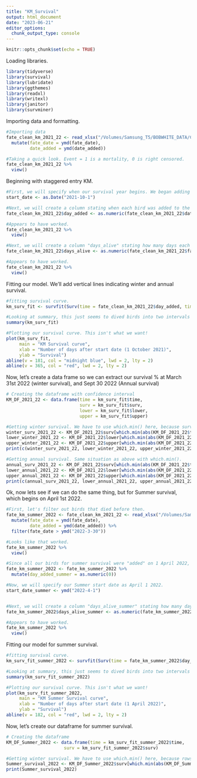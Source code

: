 ```yaml
---
title: "KM_Survival"
output: html_document
date: "2023-06-21"
editor_options: 
  chunk_output_type: console
---
```


```r
knitr::opts_chunk$set(echo = TRUE)
```

Loading libraries.
```r
library(tidyverse)
library(survival)
library(lubridate)
library(ggthemes)
library(readxl)
library(writexl)
library(janitor)
library(survminer)
```

Importing data and formatting.
```r
#Importing data
fate_clean_km_2021_22 <- read_xlsx("/Volumes/Samsung_T5/BOBWHITE_DATA/Clean/fate_clean_2021_22.xlsx") %>%
  mutate(fate_date = ymd(fate_date),
         date_added = ymd(date_added)) 

#Taking a quick look. Event = 1 is a mortality, 0 is right censored.
fate_clean_km_2021_22 %>%
  view()


```

Beginning with staggered entry KM.
```r
#First, we will specify when our survival year begins. We began adding birds the week of 20 October 2021.
start_date <- as.Date("2021-10-1")

#Next, we will create a column stating when each bird was added to the study. Birds added Oct 20 2021 will be day 0, birds added in Spring (3/14) will be day 145
fate_clean_km_2021_22$day_added <- as.numeric(fate_clean_km_2021_22$date_added - start_date)

#Appears to have worked.
fate_clean_km_2021_22 %>%
  view()

#Next, we will create a column "days_alive" stating how many days each bird was alive since 20 October 2021 (start time).
fate_clean_km_2021_22$days_alive <- as.numeric(fate_clean_km_2021_22$fate_date - start_date)

#Appears to have worked.
fate_clean_km_2021_22 %>%
  view()

```


Fitting our model. We'll add vertical lines indicating winter and annual survival.
```r
#fitting survival curve.
km_surv_fit <- survfit(Surv(time = fate_clean_km_2021_22$day_added, time2 = fate_clean_km_2021_22$days_alive, event = fate_clean_km_2021_22$fate) ~1)

#Looking at summary, this just seems to dived birds into two intervals -- birds added in Fall and birds added in Spring. It still 110 birds at time = 0, as well.
summary(km_surv_fit)

#Plotting our survival curve. This isn't what we want!
plot(km_surv_fit,
     main = "KM Survival curve",
     xlab = "Number of days after start date (1 October 2021)",
     ylab = "Survival")
abline(v = 181, col = "midnight blue", lwd = 2, lty = 2)
abline(v = 365, col = "red", lwd = 2, lty = 2)
```

Now, let's create a data frame so we can extract our survival % at March 31st 2022 (winter survival), and Sept 30 2022 (Annual survival)
```r
# Creating the dataframe with confidence interval
KM_DF_2021_22 <- data.frame(time = km_surv_fit$time,
                            surv = km_surv_fit$surv,
                            lower = km_surv_fit$lower,
                            upper = km_surv_fit$upper)

#Getting winter survival. We have to use which.min() here, because survival % is only calculated when an event occurs. This will get us to the closest possible day of an event at March 31st.
winter_surv_2021_22 <- KM_DF_2021_22$surv[which.min(abs(KM_DF_2021_22$time - 181))]
lower_winter_2021_22 <- KM_DF_2021_22$lower[which.min(abs(KM_DF_2021_22$time - 181))]
upper_winter_2021_22 <- KM_DF_2021_22$upper[which.min(abs(KM_DF_2021_22$time - 181))]
print(c(winter_surv_2021_22, lower_winter_2021_22, upper_winter_2021_22)) #53% seems reasonable.

#Getting annual survival. Same situation as above with which.min().
annual_surv_2021_22 <- KM_DF_2021_22$surv[which.min(abs(KM_DF_2021_22$time - 365))]
lower_annual_2021_22 <- KM_DF_2021_22$lower[which.min(abs(KM_DF_2021_22$time - 365))]
upper_annual_2021_22 <- KM_DF_2021_22$upper[which.min(abs(KM_DF_2021_22$time - 365))]
print(c(annual_surv_2021_22, lower_annual_2021_22, upper_annual_2021_22)) #23% seems reasonable, a little higher than we had on excel spreadsheet.
```

Ok, now lets see if we can do the same thing, but for Summer survival, which begins on April 1st 2022.
```r
#First, let's filter out birds that died before then.
fate_km_summer_2022 <- fate_clean_km_2021_22 <- read_xlsx("/Volumes/Samsung_T5/BOBWHITE_DATA/Clean/fate_clean_2021_22.xlsx") %>%
  mutate(fate_date = ymd(fate_date),
         date_added = ymd(date_added)) %>%
  filter(fate_date > ymd("2022-3-30"))

#Looks like that worked.
fate_km_summer_2022 %>%
  view()

#Since all our birds for summer survival were "added" on 1 April 2022, lets create a column stating that.
fate_km_summer_2022 <- fate_km_summer_2022 %>%
  mutate(day_added_summer = as.numeric(0))

#Now, we will specify our Summer start date as April 1 2022.
start_date_summer <- ymd("2022-4-1")


#Next, we will create a column "days_alive_summer" stating how many days each bird was alive after 1 April 2022
fate_km_summer_2022$days_alive_summer <- as.numeric(fate_km_summer_2022$fate_date - start_date_summer)

#Appears to have worked.
fate_km_summer_2022 %>%
  view()
```

Fitting our model for summer survival.
```r
#fitting survival curve.
km_surv_fit_summer_2022 <- survfit(Surv(time = fate_km_summer_2022$day_added_summer, time2 = fate_km_summer_2022$days_alive_summer, event = fate_clean_km_2021_22$fate) ~1)

#Looking at summary, this just seems to dived birds into two intervals -- birds added in Fall and birds added in Spring. It still 110 birds at time = 0, as well.
summary(km_surv_fit_summer_2022)

#Plotting our survival curve. This isn't what we want!
plot(km_surv_fit_summer_2022,
     main = "KM Summer Survival curve",
     xlab = "Number of days after start date (1 April 2022)",
     ylab = "Survival")
abline(v = 182, col = "red", lwd = 2, lty = 2)

```

Now, let's create our dataframe for summer survival.
```r
# Creating the dataframe
KM_DF_Summer_2022 <- data.frame(time = km_surv_fit_summer_2022$time,
                      surv = km_surv_fit_summer_2022$surv)

#Getting winter survival. We have to use which.min() here, because rows only exist when an event occurs. This will get us to the closest possible day of an event at March 31st.
Summer_survival_2022 <- KM_DF_Summer_2022$surv[which.min(abs(KM_DF_Summer_2022$time - 182))]
print(Summer_survival_2022) 
```

